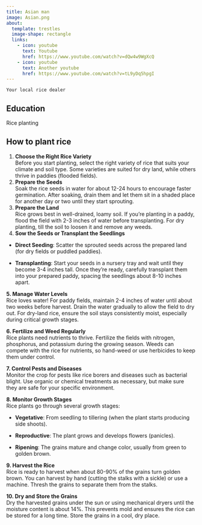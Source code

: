 ```yaml
---
title: Asian man
image: Asian.png
about: 
  template: trestles
  image-shape: rectangle
  links: 
    - icon: youtube
      text: Youtube
      href: https://www.youtube.com/watch?v=dQw4w9WgXcQ
    - icon: youtube
      text: Another youtube
      href: https://www.youtube.com/watch?v=tL9yDq5hpgI
---
```


```         
Your local rice dealer
```

## Education

Rice planting

## How to plant rice

1.  **Choose the Right Rice Variety**\
    Before you start planting, select the right variety of rice that suits your climate and soil type. Some varieties are suited for dry land, while others thrive in paddies (flooded fields).
2.  **Prepare the Seeds**\
    Soak the rice seeds in water for about 12-24 hours to encourage faster germination. After soaking, drain them and let them sit in a shaded place for another day or two until they start sprouting.
3.  **Prepare the Land**\
    Rice grows best in well-drained, loamy soil. If you’re planting in a paddy, flood the field with 2-3 inches of water before transplanting. For dry planting, till the soil to loosen it and remove any weeds.
4.  **Sow the Seeds or Transplant the Seedlings**

-   **Direct Seeding**: Scatter the sprouted seeds across the prepared land (for dry fields or puddled paddies).

-   **Transplanting**: Start your seeds in a nursery tray and wait until they become 3-4 inches tall. Once they’re ready, carefully transplant them into your prepared paddy, spacing the seedlings about 8-10 inches apart.

**5. Manage Water Levels**\
Rice loves water! For paddy fields, maintain 2-4 inches of water until about two weeks before harvest. Drain the water gradually to allow the field to dry out. For dry-land rice, ensure the soil stays consistently moist, especially during critical growth stages.

**6. Fertilize and Weed Regularly**\
Rice plants need nutrients to thrive. Fertilize the fields with nitrogen, phosphorus, and potassium during the growing season. Weeds can compete with the rice for nutrients, so hand-weed or use herbicides to keep them under control.

**7. Control Pests and Diseases**\
Monitor the crop for pests like rice borers and diseases such as bacterial blight. Use organic or chemical treatments as necessary, but make sure they are safe for your specific environment.

**8. Monitor Growth Stages**\
Rice plants go through several growth stages:

-   **Vegetative**: From seedling to tillering (when the plant starts producing side shoots).

-   **Reproductive**: The plant grows and develops flowers (panicles).

-   **Ripening**: The grains mature and change color, usually from green to golden brown.

**9. Harvest the Rice**\
Rice is ready to harvest when about 80-90% of the grains turn golden brown. You can harvest by hand (cutting the stalks with a sickle) or use a machine. Thresh the grains to separate them from the stalks.

**10. Dry and Store the Grains**\
Dry the harvested grains under the sun or using mechanical dryers until the moisture content is about 14%. This prevents mold and ensures the rice can be stored for a long time. Store the grains in a cool, dry place.

## 
